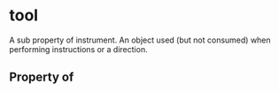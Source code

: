 # tool

A sub property of instrument. An object used (but not consumed) when performing instructions or a direction.

## Property of



